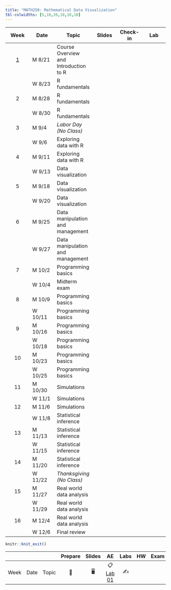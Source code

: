 ```yaml
---
title: "MATH250: Mathematical Data Visualization"
tbl-colwidths: [5,10,20,10,10,10]
---
```


::: column-screen-inset-right
|          Week           | Date    | Topic                                 | Slides | Check-in | Lab |
|:----------:|------------|------------|:----------:|:----------:|:----------:|
| [1](/weeks/week-1.html) | M 8/21  | Course Overview and Introduction to R |        |          |     |
|                         | W 8/23  | R fundamentals                        |        |          |     |
|            2            | M 8/28  | R fundamentals                        |        |          |     |
|                         | W 8/30  | R fundamentals                        |        |          |     |
|            3            | M 9/4   | *Labor Day (No Class)*                |        |          |     |
|                         | W 9/6   | Exploring data with R                 |        |          |     |
|            4            | M 9/11  | Exploring data with R                 |        |          |     |
|                         | W 9/13  | Data visualization                    |        |          |     |
|            5            | M 9/18  | Data visualization                    |        |          |     |
|                         | W 9/20  | Data visualization                    |        |          |     |
|            6            | M 9/25  | Data manipulation and management      |        |          |     |
|                         | W 9/27  | Data manipulation and management      |        |          |     |
|            7            | M 10/2  | Programming basics                    |        |          |     |
|                         | W 10/4  | Midterm exam                          |        |          |     |
|            8            | M 10/9  | Programming basics                    |        |          |     |
|                         | W 10/11 | Programming basics                    |        |          |     |
|            9            | M 10/16 | Programming basics                    |        |          |     |
|                         | W 10/18 | Programming basics                    |        |          |     |
|           10            | M 10/23 | Programming basics                    |        |          |     |
|                         | W 10/25 | Programming basics                    |        |          |     |
|           11            | M 10/30 | Simulations                           |        |          |     |
|                         | W 11/1  | Simulations                           |        |          |     |
|           12            | M 11/6  | Simulations                           |        |          |     |
|                         | W 11/8  | Statistical inference                 |        |          |     |
|           13            | M 11/13 | Statistical inference                 |        |          |     |
|                         | W 11/15 | Statistical inference                 |        |          |     |
|           14            | M 11/20 | Statistical inference                 |        |          |     |
|                         | W 11/22 | *Thanksgiving (No Class)*             |        |          |     |
|           15            | M 11/27 | Real world data analysis              |        |          |     |
|                         | W 11/29 | Real world data analysis              |        |          |     |
|           16            | M 12/4  | Real world data analysis              |        |          |     |
|                         | W 12/6  | Final review                          |        |          |     |
:::

```r
knitr::knit_exit()
```

|      |      |       | Prepare | Slides |                    AE                    | Labs | HW  | Exam | Project |
|--------|--------|--------|:------:|:------:|:------:|:------:|:------:|:------:|:------:|
| Week | Date | Topic |   📖    |   🖥️   | 📋 [Lab 01](hello){.label .label-purple} |  ✍️  |     |      |         |
